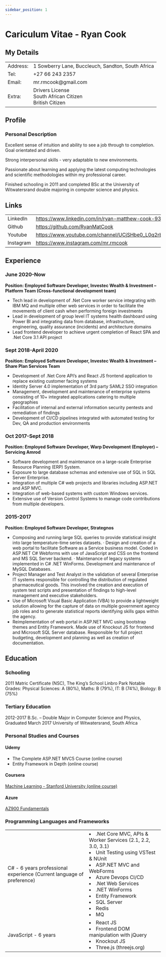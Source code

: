```yaml
---
sidebar_position: 1
---
```


# Cariculum Vitae - Ryan Cook

## My Details

<table>
  <tr>
    <td>Address:</td>
    <td>1 Sowberry Lane, Buccleuch, Sandton, South Africa</td>
  </tr>
  <tr>
    <td>Tel:</td>
    <td>+27 66 243 2357</td>
  </tr>
  <tr>
    <td>Email:</td>
    <td>mr.rmcook@gmail.com</td>
  </tr>
  <tr>
    <td>Extra:</td>
    <td>
      Drivers License
      <br />
      South African Citizen
      <br />
      British Citizen
    </td>
  </tr>
</table>

## Profile

### Personal Description

Excellent sense of intuition and ability to see a job through to completion.
Goal orientated and driven.

Strong interpersonal skills - very adaptable to new environments.

Passionate about learning and applying the latest computing technologies and scientific
methodologies within my professional career.

Finished schooling in 2011 and completed BSc at the University of Witwatersrand
double majoring in computer science and physics.

## Links

<table>
  <tr>
    <td>LinkedIn</td>
    <td>
      <a href="https://www.linkedin.com/in/ryan-matthew-cook-931007/">
        https://www.linkedin.com/in/ryan-matthew-cook-931007
      </a>
    </td>
  </tr>
  <tr>
    <td>Github</td>
    <td>
      <a href="https://github.com/RyanMatCook">
        https://github.com/RyanMatCook
      </a>
    </td>
  </tr>
  <tr>
    <td>Youtube</td>
    <td>
      <a href="https://www.youtube.com/channel/UCjSHbe0_L0q2rbQ9KwFchjQ">
        https://www.youtube.com/channel/UCjSHbe0_L0q2rbQ9KwFchjQ
      </a>
    </td>
  </tr>
  <tr>
    <td>Instagram</td>
    <td>
      <a href="https://www.instagram.com/mr.rmcook">
        https://www.instagram.com/mr.rmcook
      </a>
    </td>
  </tr>
</table>

## Experience

### June 2020-Now

**Position: Employed Software Developer, Investec Wealth & Investment – Platform Team (Cross-functional development team)**

<ul>
  <li>
    Tech lead in development of .Net Core worker service integrating with IBM MQ
    and multiple other web services in order to facilitate the movements of
    client cash when performing foreign investments
  </li>
  <li>
    Lead in development of group level IT systems health dashboard using Power
    BI and integrating data from database, infrastructure, engineering, quality
    assurance (incidents) and architecture domains
  </li>
  <li>
    Lead frontend developer to achieve urgent completion of React SPA and .Net
    Core 3.1 API project
  </li>
</ul>

### Sept 2018-April 2020

**Position: Employed Software Developer, Investec Wealth & Investment – Share Plan Services Team**

<ul>
  <li>
    Development of .Net Core API’s and React JS frontend application to replace
    existing customer facing systems
  </li>
  <li>Identity Server 4.0 implementation of 3rd party SAML2 SSO integration</li>
  <li>
    Management, development and maintenance of enterprise systems consisting of
    10+ integrated applications catering to multiple geographies
  </li>
  <li>
    Facilitation of internal and external information security pentests and
    remediation of findings
  </li>
  <li>
    Development of CI/CD pipelines integrated with automated testing for Dev, QA
    and production environments
  </li>
</ul>

### Oct 2017-Sept 2018

**Position: Employed Software Developer, Warp Development (Employer) – Servicing Amrod**

<ul>
  <li>
    Software development and maintenance on a large-scale Enterprise Resource
    Planning (ERP) System.
  </li>
  <li>
    Exposure to large database schemas and extensive use of SQL in SQL Server
    Enterprise.
  </li>
  <li>
    Integration of multiple C# web projects and libraries including ASP.NET and
    ASP MVC.
  </li>
  <li>Integration of web-based systems with custom Windows services.</li>
  <li>
    Extensive use of Version Control Systems to manage code contributions from
    multiple developers.
  </li>
</ul>

### 2015-2017

**Position: Employed Software Developer, Strategnos**

<ul>
  <li>
    Composing and running large SQL queries to provide statistical insight into
    large temperature-time series datasets. · Design and creation of a web
    portal to facilitate Software as a Service business model. Coded in ASP.NET
    C# Webforms with use of JavaScript and CSS on the frontend and MS SQL Server
    backend. · Maintenance of legacy systems implemented in C# .NET WinForms.
    Development and maintenance of MySQL Databases.
  </li>
  <li>
    Project Manager and Test Analyst in the validation of several Enterprise IT
    systems responsible for controlling the distribution of regulated
    pharmaceutical goods. This involved the creation and execution of system
    test scripts and presentation of findings to high-level management and
    executive stakeholders.
  </li>
  <li>
    Use of Microsoft Visual Basic Application (VBA) to provide a lightweight
    solution allowing for the capture of data on multiple government agency job
    roles and to generate statistical reports identifying skills gaps within the
    agency.
  </li>
  <li>
    Reimplementation of web portal in ASP.NET MVC using bootstrap themes and
    Entity Framework. Made use of Knockout JS for frontend and Microsoft SQL
    Server database. Responsible for full project budgeting, development and
    planning as well as creation of documentation.
  </li>
</ul>

## Education

### Schooling

2011 Matric Certificate (NSC), The King’s School Linbro Park
Notable Grades: Physical Sciences: A (80%), Maths: B (79%), IT: B (74%), Biology: B (75%)

### Tertiary Education

2012-2017 B.Sc. – Double Major in Computer Science and Physics, Graduated March 2017
University of Witwatersrand, South Africa

### Personal Studies and Courses

#### Udemy

<ul>
  <li>The Complete ASP.NET MVC5 Course (online course)</li>
  <li>Entity Framework in Depth (online course)</li>
</ul>

#### Coursera

[Machine Learning - Stanford University (online course)](https://www.coursera.org/account/accomplishments/verify/SJEQZDUTYDXJ)

#### Azure

[AZ900 Fundamentals](https://www.credly.com/badges/772bfd3e-0157-493b-b702-a51a510cdbaa?source=linked_in_profile)

### Programming Languages and Frameworks

<table>
  <tr>
    <td>
      C# - 6 years professional experience (Current language of preference)
    </td>
    <td>
      <li>.Net Core MVC, APIs & Worker Services (2.1, 2.2, 3.0, 3.1)</li>
      <li>Unit Testing using VSTest & NUnit</li>
      <li>ASP.NET MVC and WebForms</li>
      <li>Azure Devops CI/CD</li>
      <li>.Net Web Services</li>
      <li>.NET WinForms</li>
      <li>Entity Framework</li>
      <li>SQL Server</li>
      <li>Redis</li>
      <li>MQ</li>
    </td>
  </tr>
  <tr>
    <td>JavaScript - 6 years</td>
    <td>
      <li>React JS</li>
      <li>Frontend DOM manipulation with jQuery</li>
      <li>Knockout JS</li>
      <li>Three.js (threejs.org)</li>
    </td>
  </tr>
</table>
